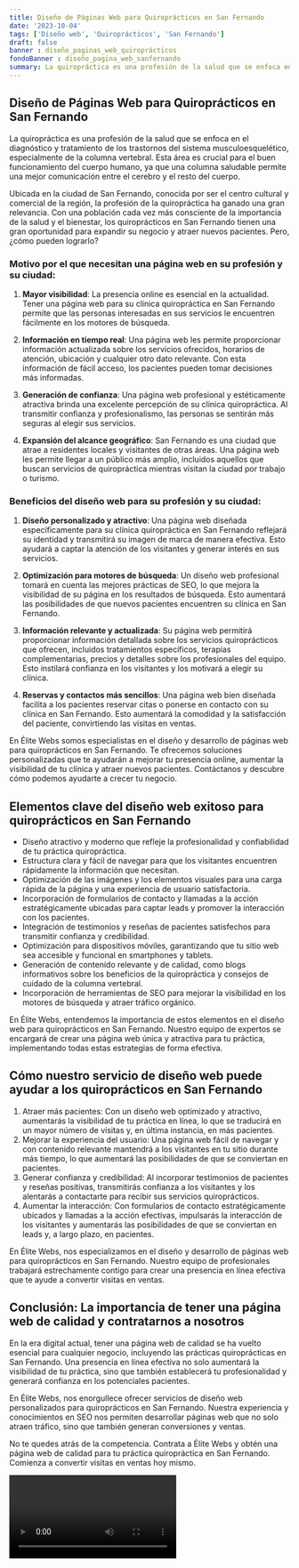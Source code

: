 ```yaml
---
title: Diseño de Páginas Web para Quiroprácticos en San Fernando
date: '2023-10-04'
tags: ['Diseño web', 'Quiroprácticos', 'San Fernando']
draft: false
banner : diseño_paginas_web_quiroprácticos
fondoBanner : diseño_pagina_web_sanfernando
summary: La quiropráctica es una profesión de la salud que se enfoca en el diagnóstico y tratamiento de los trastornos del sistema musculoesquelético, especialmente de la columna vertebral. Esta área es crucial para el buen funcionamiento del cuerpo humano, ya que una columna saludable permite una mejor comunicación entre el cerebro y el resto del cuerpo.
---
```


## Diseño de Páginas Web para Quiroprácticos en San Fernando

La quiropráctica es una profesión de la salud que se enfoca en el diagnóstico y tratamiento de los trastornos del sistema musculoesquelético, especialmente de la columna vertebral. Esta área es crucial para el buen funcionamiento del cuerpo humano, ya que una columna saludable permite una mejor comunicación entre el cerebro y el resto del cuerpo.

Ubicada en la ciudad de San Fernando, conocida por ser el centro cultural y comercial de la región, la profesión de la quiropráctica ha ganado una gran relevancia. Con una población cada vez más consciente de la importancia de la salud y el bienestar, los quiroprácticos en San Fernando tienen una gran oportunidad para expandir su negocio y atraer nuevos pacientes. Pero, ¿cómo pueden lograrlo?

### Motivo por el que necesitan una página web en su profesión y su ciudad:

1. **Mayor visibilidad**: La presencia online es esencial en la actualidad. Tener una página web para su clínica quiropráctica en San Fernando permite que las personas interesadas en sus servicios le encuentren fácilmente en los motores de búsqueda.

2. **Información en tiempo real**: Una página web les permite proporcionar información actualizada sobre los servicios ofrecidos, horarios de atención, ubicación y cualquier otro dato relevante. Con esta información de fácil acceso, los pacientes pueden tomar decisiones más informadas.

3. **Generación de confianza**: Una página web profesional y estéticamente atractiva brinda una excelente percepción de su clínica quiropráctica. Al transmitir confianza y profesionalismo, las personas se sentirán más seguras al elegir sus servicios.

4. **Expansión del alcance geográfico**: San Fernando es una ciudad que atrae a residentes locales y visitantes de otras áreas. Una página web les permite llegar a un público más amplio, incluidos aquellos que buscan servicios de quiropráctica mientras visitan la ciudad por trabajo o turismo.

### Beneficios del diseño web para su profesión y su ciudad:

1. **Diseño personalizado y atractivo**: Una página web diseñada específicamente para su clínica quiropráctica en San Fernando reflejará su identidad y transmitirá su imagen de marca de manera efectiva. Esto ayudará a captar la atención de los visitantes y generar interés en sus servicios.

2. **Optimización para motores de búsqueda**: Un diseño web profesional tomará en cuenta las mejores prácticas de SEO, lo que mejora la visibilidad de su página en los resultados de búsqueda. Esto aumentará las posibilidades de que nuevos pacientes encuentren su clínica en San Fernando.

3. **Información relevante y actualizada**: Su página web permitirá proporcionar información detallada sobre los servicios quiroprácticos que ofrecen, incluidos tratamientos específicos, terapias complementarias, precios y detalles sobre los profesionales del equipo. Esto instilará confianza en los visitantes y los motivará a elegir su clínica.

4. **Reservas y contactos más sencillos**: Una página web bien diseñada facilita a los pacientes reservar citas o ponerse en contacto con su clínica en San Fernando. Esto aumentará la comodidad y la satisfacción del paciente, convirtiendo las visitas en ventas.

En Élite Webs somos especialistas en el diseño y desarrollo de páginas web para quiroprácticos en San Fernando. Te ofrecemos soluciones personalizadas que te ayudarán a mejorar tu presencia online, aumentar la visibilidad de tu clínica y atraer nuevos pacientes. Contáctanos y descubre cómo podemos ayudarte a crecer tu negocio.

<GifSeo />

<Cta />

## Elementos clave del diseño web exitoso para quiroprácticos en San Fernando

- Diseño atractivo y moderno que refleje la profesionalidad y confiabilidad de tu práctica quiropráctica.
- Estructura clara y fácil de navegar para que los visitantes encuentren rápidamente la información que necesitan.
- Optimización de las imágenes y los elementos visuales para una carga rápida de la página y una experiencia de usuario satisfactoria.
- Incorporación de formularios de contacto y llamadas a la acción estratégicamente ubicadas para captar leads y promover la interacción con los pacientes.
- Integración de testimonios y reseñas de pacientes satisfechos para transmitir confianza y credibilidad.
- Optimización para dispositivos móviles, garantizando que tu sitio web sea accesible y funcional en smartphones y tablets.
- Generación de contenido relevante y de calidad, como blogs informativos sobre los beneficios de la quiropráctica y consejos de cuidado de la columna vertebral.
- Incorporación de herramientas de SEO para mejorar la visibilidad en los motores de búsqueda y atraer tráfico orgánico.

En Élite Webs, entendemos la importancia de estos elementos en el diseño web para quiroprácticos en San Fernando. Nuestro equipo de expertos se encargará de crear una página web única y atractiva para tu práctica, implementando todas estas estrategias de forma efectiva.

## Cómo nuestro servicio de diseño web puede ayudar a los quiroprácticos en San Fernando

1. Atraer más pacientes: Con un diseño web optimizado y atractivo, aumentarás la visibilidad de tu práctica en línea, lo que se traducirá en un mayor número de visitas y, en última instancia, en más pacientes.
2. Mejorar la experiencia del usuario: Una página web fácil de navegar y con contenido relevante mantendrá a los visitantes en tu sitio durante más tiempo, lo que aumentará las posibilidades de que se conviertan en pacientes.
3. Generar confianza y credibilidad: Al incorporar testimonios de pacientes y reseñas positivas, transmitirás confianza a los visitantes y los alentarás a contactarte para recibir sus servicios quiroprácticos.
4. Aumentar la interacción: Con formularios de contacto estratégicamente ubicados y llamadas a la acción efectivas, impulsarás la interacción de los visitantes y aumentarás las posibilidades de que se conviertan en leads y, a largo plazo, en pacientes.

En Élite Webs, nos especializamos en el diseño y desarrollo de páginas web para quiroprácticos en San Fernando. Nuestro equipo de profesionales trabajará estrechamente contigo para crear una presencia en línea efectiva que te ayude a convertir visitas en ventas.

## Conclusión: La importancia de tener una página web de calidad y contratarnos a nosotros

En la era digital actual, tener una página web de calidad se ha vuelto esencial para cualquier negocio, incluyendo las prácticas quiroprácticas en San Fernando. Una presencia en línea efectiva no solo aumentará la visibilidad de tu práctica, sino que también establecerá tu profesionalidad y generará confianza en los potenciales pacientes.

En Élite Webs, nos enorgullece ofrecer servicios de diseño web personalizados para quiroprácticos en San Fernando. Nuestra experiencia y conocimientos en SEO nos permiten desarrollar páginas web que no solo atraen tráfico, sino que también generan conversiones y ventas.

No te quedes atrás de la competencia. Contrata a Élite Webs y obtén una página web de calidad para tu práctica quiropráctica en San Fernando. Comienza a convertir visitas en ventas hoy mismo.

<Video />

<CtaBot job='Quiroprácticos' city='San Fernando'/>

<Gmaps query='San Fernando+españa+maps' />